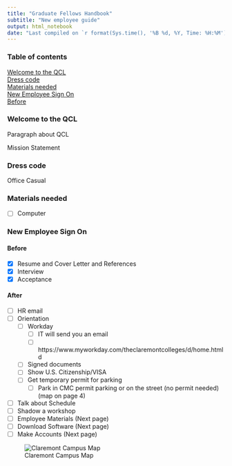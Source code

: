 ```yaml
---
title: "Graduate Fellows Handbook"
subtitle: "New employee guide"
output: html_notebook
date: "Last compiled on `r format(Sys.time(), '%B %d, %Y, Time: %H:%M')`"
---
```


### Table of contents
[Welcome to the QCL](#Welcome to the QCL)  
[Dress code](#Dress code)  
[Materials needed](#Materials needed)   
[New Employee Sign On](#New Employee Sign On)   
  [Before](#Before)    

### Welcome to the QCL <a name="Welcome to the QCL"></a>
Paragraph about QCL

Mission Statement

### Dress code <a name="Dress code"></a>
Office Casual

### Materials needed  <a name="Materials needed "></a>
- [ ]	Computer

### New Employee Sign On <a name="New Employee Sign On"></a>
#### Before <a name="Before"></a> 
- [X]	Resume and Cover Letter and References   
- [X]	Interview  
- [X]	Acceptance  

#### After 
- [ ]	HR email 
- [ ]	Orientation 
  - [ ]	Workday 
      - [ ] IT will send you an email 
      - [ ] https://www.myworkday.com/theclaremontcolleges/d/home.htmld 
  - [ ] Signed documents 
  - [ ] Show U.S. Citizenship/VISA 
  - [ ] Get temporary permit for parking  
      - [ ] Park in CMC permit parking or on the street (no permit needed)(map on page 4)  
- [ ] Talk about Schedule  
- [ ] Shadow a workshop  
- [ ] Employee Materials (Next page)  
- [ ] Download Software (Next page)  
- [ ] Make Accounts (Next page)  

![Claremont Campus Map](C:\Users\vcasi\Documents\GitHub\fellow-handbook\Images\Claremont_Map.jpg "Claremont Campus Map")
